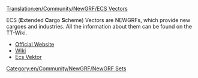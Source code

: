 [[Translation:en/Community/NewGRF/ECS Vectors]]


{{en/Community/NewGRF/Infobox NewGRF|setname= ECS vectors
|screenshot=
|artist= George and others
|coder= George
|focus= en/Community/NewGRF/Addons Industry
|homepage= george.zernebok.net/newgrf/downloads.html
|homepagename= Download new graphics
|copyright= [http://creativecommons.org/licenses/by-nc-nd/3.0/ cc-by-nc-nd]
}}

ECS ('''E'''xtended '''C'''argo '''S'''cheme) Vectors are NEWGRFs, which provide new cargoes and industries. All the information about them can be found on the TT-Wiki.

* [http://george.zernebok.net/newgrf/downloads.html Official Website]
* [http://tt-wiki.net/wiki/ECS_Vectors Wiki]
* [http://ecs.unas.cz Ecs Vektor]
[[Category:en/Community/NewGRF/NewGRF Sets]]